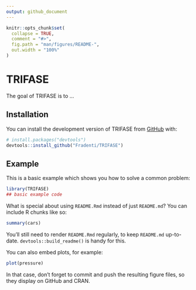 ```yaml
---
output: github_document
---
```


<!-- README.md is generated from README.Rmd. Please edit that file -->

```r
knitr::opts_chunk$set(
  collapse = TRUE,
  comment = "#>",
  fig.path = "man/figures/README-",
  out.width = "100%"
)
```

# TRIFASE

<!-- badges: start -->
<!-- badges: end -->

The goal of TRIFASE is to ...

## Installation

You can install the development version of TRIFASE from [GitHub](https://github.com/) with:

``` r
# install.packages("devtools")
devtools::install_github("Fradenti/TRIFASE")
```

## Example

This is a basic example which shows you how to solve a common problem:

```r
library(TRIFASE)
## basic example code
```

What is special about using `README.Rmd` instead of just `README.md`? You can include R chunks like so:

```r
summary(cars)
```

You'll still need to render `README.Rmd` regularly, to keep `README.md` up-to-date. `devtools::build_readme()` is handy for this.

You can also embed plots, for example:

```r
plot(pressure)
```

In that case, don't forget to commit and push the resulting figure files, so they display on GitHub and CRAN.
